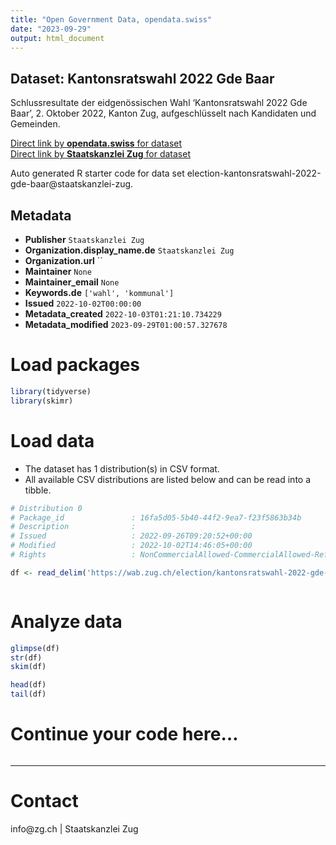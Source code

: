 ```yaml
---
title: "Open Government Data, opendata.swiss"
date: "2023-09-29"
output: html_document
---
```


## Dataset: Kantonsratswahl 2022 Gde Baar

Schlussresultate der eidgenössischen Wahl 'Kantonsratswahl 2022 Gde Baar', 2. Oktober 2022, Kanton Zug, aufgeschlüsselt nach Kandidaten und Gemeinden.

[Direct link by **opendata.swiss** for dataset](https://opendata.swiss/de/dataset/kantonsratswahl-2022-gde-baar)<br>
[Direct link by **Staatskanzlei Zug** for dataset](https://wab.zug.ch/election/kantonsratswahl-2022-gde-baar/data)

Auto generated R starter code for data set election-kantonsratswahl-2022-gde-baar@staatskanzlei-zug.

## Metadata

- **Publisher** `Staatskanzlei Zug`
- **Organization.display_name.de** `Staatskanzlei Zug`
- **Organization.url** ``
- **Maintainer** `None`
- **Maintainer_email** `None`
- **Keywords.de** `['wahl', 'kommunal']`
- **Issued** `2022-10-02T00:00:00`
- **Metadata_created** `2022-10-03T01:21:10.734229`
- **Metadata_modified** `2023-09-29T01:00:57.327678`


# Load packages

```r

library(tidyverse)
library(skimr)

```

# Load data

-   The dataset has 1 distribution(s) in CSV format.
-   All available CSV distributions are listed below and can be read into a tibble.

```r

# Distribution 0
# Package_id               : 16fa5d05-5b40-44f2-9ea7-f23f5863b34b
# Description              : 
# Issued                   : 2022-09-26T09:20:52+00:00
# Modified                 : 2022-10-02T14:46:05+00:00
# Rights                   : NonCommercialAllowed-CommercialAllowed-ReferenceRequired

df <- read_delim('https://wab.zug.ch/election/kantonsratswahl-2022-gde-baar/data-csv')



```

# Analyze data

```r

glimpse(df)
str(df)
skim(df)

head(df)
tail(df)

```

# Continue your code here...

```r

```

------------------------------------------------------------------------

# Contact

info@zg.ch | Staatskanzlei Zug
